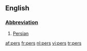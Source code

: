 ==English==

===[[Abbreviation]]===

# [[Persian]]

[[af:pers]]
[[fr:pers]]
[[nl:pers]]
[[vi:pers]]
[[tr:pers]]